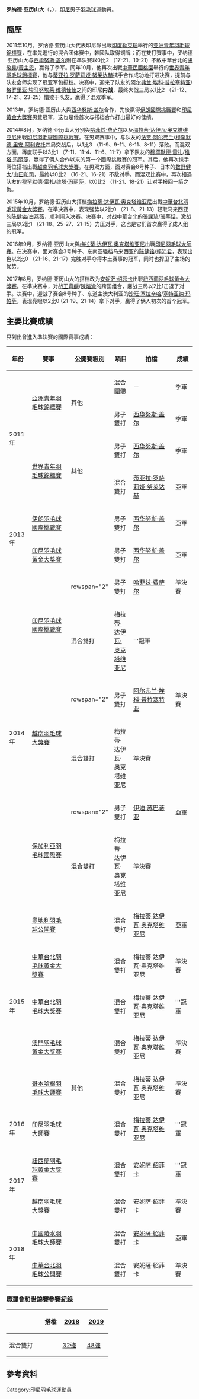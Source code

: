 {{noteTA|G1=Badminton}}
{{Infobox 羽球選手
| playername              = 罗纳德·亚历山大<br/>{{lang|id|Ronald Alexander}}
| image                   = 
| size                    = 
| caption                 = 
| birth_name              = 
| date_of_birth           = {{birth_date_and_age|1994|1|19}}<ref name="PROFIL ATLET">{{id}}[https://badmintonindonesia.org/app/profile/timnas.aspx?id=000007815 PROFIL ATLET - Ronald Alexander PBSI]</ref>
| place_of_birth          = {{INA}}[[泗水_(印尼)|泗水]]<ref name="PROFIL ATLET"/>
| residence               =
| height                  = {{height|m=1.80}}<ref name="PROFIL ATLET"/>
| weight                  = 
| handedness              = 右手<ref name="PROFIL ATLET"/>
| country                 = {{INA}}
| years_intldebut         =
| years_started           = 
| coach                   = 
| event                   = 男子雙打、混合雙打
| highest_ranking         = 第14位（混雙-[[梅拉蒂·达伊瓦·奥克塔维亚尼|奥克塔维亚尼]]）
| date_of_highest_ranking = 2017年1月26日<ref name="highest-ranking">{{en}}[http://bwfcontent.tournamentsoftware.com/ranking/player.aspx?id=20439&player=280263 BWF World Ranking - Ranking of Ronald RONALD (54280)]</ref>
| current_ranking         = 第28位（混雙-[[安妮萨·绍菲卡|绍菲卡]]）<br/>第404位（混雙-[[戴比·苏珊托|苏珊托]]）
| date_of_current_ranking = 2019年4月2日<ref>{{en}}[http://bwfcontent.tournamentsoftware.com/ranking/category.aspx?id=20439&category=476 BWF World Ranking - BWF世界排名榜 (02/04/2019) - Mixed doubles]</ref>
| played                  = 43勝–24負（男雙）<br/>99勝–69負（混雙）
| titles                  = 
| bwf_profile             = 4B02BE91-CB35-42FB-B174-B6A0D32AA399
| bwf_id                  = 54280
| updated                 = 2019年4月4日
}}
{{MedalTableTop}}
{{MedalSport | 男子[[羽毛球|羽毛球]]}}
{{MedalCountry | {{INA}}}}
{{MedalCompetition | [[世界青年羽毛球錦標賽|世界青年羽毛球錦標賽]]}}
{{MedalSilver| [[2011年世界青年羽毛球錦標賽|2011年 桃園縣]] | 混合雙打 }}
{{MedalBronze| [[2011年世界青年羽毛球錦標賽|2011年 桃園縣]] | 男子雙打 }}
{{MedalCompetition | [[亞洲青年羽毛球錦標賽|亞洲青年羽毛球錦標賽]]}}
{{MedalBronze| [[2011年亞洲青年羽毛球錦標賽|2011年 勒克瑙]] | 混合團體 }}
{{MedalBronze| [[2011年亞洲青年羽毛球錦標賽|2011年 勒克瑙]] | 男子雙打 }}
{{MedalBottom}}
'''罗纳德·亚历山大'''（{{lang-id|'''Ronald Alexander'''}}，{{bd|1994年|1月19日|}}），[[印尼|印尼]]男子[[羽毛球|羽毛球]]運動員。

==簡歷==
2011年10月，罗纳德·亚历山大代表印尼隊出戰[[印度|印度]][[勒克瑙|勒克瑙]]舉行的[[2011年亚洲青年羽毛球錦標賽|亚洲青年羽毛球錦標賽]]，在率先進行的混合团体赛中，韩國队取得铜牌；而在雙打賽事中，罗纳德·亚历山大与[[西华努斯·盖尔|西华努斯·盖尔]]則在準決賽以0比2 （17-21、19-21）不敌中華台北的[[盧敬堯|盧敬堯]]/[[黃主恩|黃主恩]]，赢得了季军。同年10月，他再次出戰[[中華民國|中華民國]][[桃園市|桃園]]舉行的[[2011年世界青年羽毛球錦標賽|世界青年羽毛球錦標賽]]，他与[[蒂亚拉·罗萨莉娅·努莱达赫|蒂亚拉·罗萨莉娅·努莱达赫]]携手合作成功地打进决赛，提前与队友会师实现了冠亚军包揽权。决赛中，迎来了队友的[[阿尔弗兰·埃科·普拉塞特亚|阿尔弗兰·埃科·普拉塞特亚]]/[[格罗里亚·埃马努埃莱·维德佳佳|格罗里亚·埃马努埃莱·维德佳佳]]之间的印尼'''内战'''，最终大战三局以1比2 （21-12、17-21、23-25）惜败于队友，赢得了混双季军。

2013年，罗纳德·亚历山大與[[西华努斯·盖尔|西华努斯·盖尔]]合作，先後贏得[[2013年伊朗羽毛球國際挑戰賽|伊朗國際挑戰賽]]和[[2013年印度尼西亞羽毛球黃金大獎賽|印尼黃金大獎賽]]男雙冠軍，这也是他首次与搭档合作打出最好的佳绩。

2014年8月，罗纳德·亚历山大分别與[[哈菲兹·费萨尔|哈菲兹·费萨尔]]以及[[梅拉蒂·达伊瓦·奥克塔维亚尼|梅拉蒂·达伊瓦·奥克塔维亚尼]]出戰[[2014年印度尼西亞羽毛球國際挑戰賽|印尼羽毛球國際挑戰賽]]。在男双赛事中，与队友的[[法贾·阿尔弗兰|法贾·阿尔弗兰]]/[[穆罕默德·里安·阿利安托|穆罕默德·里安·阿利安托]]四局交战后，以1比3 （11-9、9-11、6-11、8-11）落败。而混双方面，再度联手以3比1 （7-11、11-4、11-6、11-7）拿下队友的[[穆罕默德·雷扎|穆罕默德·雷扎]]/[[维塔·玛丽莎|维塔·玛丽莎]]，赢得了俩人合作以来的第一个國際挑戰賽的冠军。其后，他再次携手两位搭档出戰[[2014年越南羽毛球大獎賽|越南羽毛球大獎賽]]。在男双方面，面对赛会8号种子、日本的[[數野健太|數野健太]]/[[山田和司|山田和司]]，最终以0比2 （16-21、16-21）不敌对手。而混双比赛中，再次相遇队友的[[穆罕默德·雷扎|穆罕默德·雷扎]]/[[维塔·玛丽莎|维塔·玛丽莎]]，以0比2 （11-21、18-21）让对手报回一箭之仇。

2015年10月，罗纳德·亚历山大搭档[[梅拉蒂·达伊瓦·奥克塔维亚尼|梅拉蒂·达伊瓦·奥克塔维亚尼]]出戰[[2015年中華台北羽球公開賽|中華台北羽毛球黃金大獎賽]]。在準决赛中，表现强势以2比0 （21-8、21-13）轻取马来西亚的[[陈健铭|陈健铭]]/[[白燕薇|白燕薇]]，顺利闯入决赛。决赛中，对战中華台北的[[張課琦|張課琦]]/[[張莘恬|張莘恬]]，激战三局以2比1 （21-18、25-27、21-15）力压对手，这也是它们首次赢得了成人组的冠军。

2016年9月，罗纳德·亚历山大與[[梅拉蒂·达伊瓦·奥克塔维亚尼|梅拉蒂·达伊瓦·奥克塔维亚尼]]出戰[[2016年印度尼西亞羽毛球大師賽|印尼羽毛球大師賽]]。在决赛中，面对赛会3号种子、东南亚强档马来西亚的[[陈健铭|陈健铭]]/[[賴沛君|賴沛君]]，表现出色以2比0 （21-16、21-17）完胜对手夺得本土赛事的冠军，同时也捍卫了主场的优势。

2017年8月，罗纳德·亚历山大的搭档改为[[安妮萨·绍菲卡|安妮萨·绍菲卡]]出戰[[2017年紐西蘭羽毛球黃金大獎賽|紐西蘭羽毛球黃金大獎賽]]。在準决赛中，对战[[王齊麟|王齊麟]]/[[陳煊渝|陳煊渝]]的跨国组合，鏖战三局以2比1击退了对手。决赛中，迎战了赛会8号种子、东道主澳大利亚的[[沙旺·塞拉辛哈|沙旺·塞拉辛哈]]/[[塞特亚纳·玛帕萨|塞特亚纳·玛帕萨]]，表现亮眼以2比0 (21-19、21-14）拿下对手，赢得了俩人初次的首个冠军。

==主要比賽成績==
只列出曾進入準決賽的國際賽事成績：
{| class=wikitable style="text-align:center; font-size:small;" 
!width="50"|年份
!width="180"|賽事
!width="80"|公開賽級別
!width="60"|項目
!width="180"|拍檔
!width="50"|成績
|-
!rowspan="4"|2011年
|rowspan="2"|[[2011年亞洲青年羽毛球錦標賽|亞洲青年羽毛球錦標賽]]
|rowspan="2"|其他
|混合團體
|－
|bgcolor="#b8860b"|季軍
|-
|男子雙打
|[[西华努斯·盖尔|西华努斯·盖尔]]
|bgcolor="#b8860b"|季軍
|-
|rowspan="2"|[[2011年世界青年羽毛球錦標賽|世界青年羽毛球錦標賽]]
|rowspan="2"|其他
|男子雙打
|[[西华努斯·盖尔|西华努斯·盖尔]]
|bgcolor="#b8860b"|季軍
|-
|混合雙打
|[[蒂亚拉·罗萨莉娅·努莱达赫|蒂亚拉·罗萨莉娅·努莱达赫]]
|bgcolor="silver"|亞軍
|-
!rowspan="2"|2013年
|[[2013年伊朗羽毛球國際挑戰賽|伊朗羽毛球國際挑戰賽]]
|{{BWFIC}}
|男子雙打
|[[西华努斯·盖尔|西华努斯·盖尔]]
|bgcolor="silver"|亞軍
|-
|[[2013年印度尼西亞羽毛球黃金大獎賽|印尼羽毛球黃金大獎賽]]
|{{BWFGPG}}
|男子雙打
|[[西华努斯·盖尔|西华努斯·盖尔]]
|bgcolor="silver"|亞軍
|-
!rowspan="6"|2014年
|rowspan="2"|[[2014年印度尼西亞羽毛球國際挑戰賽|印尼羽毛球國際挑戰賽]]
|rowspan="2" {{BWFIC}}
|男子雙打
|[[哈菲兹·费萨尔|哈菲兹·费萨尔]]
|bgcolor="#b8860b"|準決賽
|-
|混合雙打
|[[梅拉蒂·达伊瓦·奥克塔维亚尼|梅拉蒂·达伊瓦·奥克塔维亚尼]]
|bgcolor="gold"|'''冠軍
|-
|rowspan="2"|[[2014年越南羽毛球大獎賽|越南羽毛球大獎賽]]
|rowspan="2" {{BWFGP}}
|男子雙打
|[[阿尔弗兰·埃科·普拉塞特亚|阿尔弗兰·埃科·普拉塞特亚]]
|bgcolor="#b8860b"|準決賽
|-
|混合雙打
|梅拉蒂·达伊瓦·奥克塔维亚尼
|bgcolor="#b8860b"|準決賽
|-
|rowspan="2"|[[2014年保加利亞羽毛球國際賽|保加利亞羽毛球國際賽]]
|rowspan="2" {{BWFIC}}
|男子雙打
|[[伊迪·苏巴蒂亚|伊迪·苏巴蒂亚]]
|bgcolor="silver"|亞軍
|-
|混合雙打
|梅拉蒂·达伊瓦·奥克塔维亚尼
|bgcolor="#b8860b"|準決賽
|-
!rowspan="5"|2015年
|[[2015年奧地利羽毛球公開賽|奧地利羽毛球公開賽]]
|{{BWFIC}}
|混合雙打
|[[梅拉蒂·达伊瓦·奥克塔维亚尼|梅拉蒂·达伊瓦·奥克塔维亚尼]]
|bgcolor="silver"|亞軍
|-
|[[2015年中華台北羽球公開賽|中華台北羽毛球黃金大獎賽]]
|{{BWFGPG}}
|混合雙打
|梅拉蒂·达伊瓦·奥克塔维亚尼
|bgcolor="#b8860b"|準決賽
|-
|[[2015年中華台北羽毛球大獎賽|中華台北羽毛球大獎賽]]
|{{BWFGP}}
|混合雙打
|梅拉蒂·达伊瓦·奥克塔维亚尼
|bgcolor="gold"|'''冠軍
|-
|[[2015年澳門羽毛球格蘭披治黃金大獎賽|澳門羽毛球黃金大獎賽]]
|{{BWFGPG}}
|混合雙打
|梅拉蒂·达伊瓦·奥克塔维亚尼
|bgcolor="#b8860b"|準決賽
|-
|[[2015年哥本哈根羽毛球大師賽|哥本哈根羽毛球大師賽]]
|其他
|混合雙打
|梅拉蒂·达伊瓦·奥克塔维亚尼
|bgcolor="#b8860b"|準決賽
|-
!rowspan="1"|2016年
|[[2016年印度尼西亞羽毛球大師賽|印尼羽毛球大師賽]]
|{{BWFGPG}}
|混合雙打
|[[梅拉蒂·达伊瓦·奥克塔维亚尼|梅拉蒂·达伊瓦·奥克塔维亚尼]]
|bgcolor="gold"|'''冠軍
|-
!rowspan="2"|2017年
|[[2017年紐西蘭羽毛球黃金大獎賽|紐西蘭羽毛球黃金大獎賽]]
|{{BWFGPG}}
|混合雙打
|[[安妮萨·绍菲卡|安妮萨·绍菲卡]]
|bgcolor="gold"|'''冠軍
|-
|[[2017年越南羽毛球大獎賽|越南羽毛球大獎賽]]
|{{BWFGP}}
|混合雙打
|安妮萨·绍菲卡
|bgcolor="#b8860b"|準決賽
|-
!rowspan="2"|2018年
|[[2018年中國陵水羽毛球大師賽|中國陵水羽毛球大師賽]]
|{{BWF100}}
|混合雙打
|[[安妮薩·紹菲卡|安妮薩·紹菲卡]]
|bgcolor="silver"|亞軍
|-
|[[2018年中華台北羽毛球公開賽|中華台北羽毛球公開賽]]
|{{BWF300}}
|混合雙打
|安妮薩·紹菲卡
|bgcolor="#b8860b"|準決賽
|}
{{BWF賽事級別索引}}

===奧運會和世錦賽參賽紀錄===
{| class=wikitable style="text-align:center; font-size:small;" 
!
!搭檔
!width="50"|[[2018年世界羽毛球錦標賽|2018]]
!width="50"|[[2019年世界羽毛球錦標賽|2019]]
|-
!width="80"|混合雙打
|align="left"|{{nowrap|[[安妮萨·绍菲卡|安妮萨·绍菲卡]]}}
|[[2018年世界羽毛球錦標賽混合雙打項目|32強]]
|[[2019年世界羽毛球錦標賽混合雙打項目|48強]]
|}

==參考資料==
{{Reflist}}

{{DEFAULTSORT:Alexander, Ronald}}
[[Category:印尼羽毛球運動員|Category:印尼羽毛球運動員]]